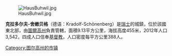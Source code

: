 {{expand|time=2013-07-18T01:28:08+00:00}}
{{unreferenced|time=2013-07-18T01:28:08+00:00}}
[[Image:HausBuhwil.jpg|right]]

'''克拉多尔夫-舍嫩贝格'''（德语：Kradolf-Schönenberg）是[[瑞士|瑞士]]的城鎮，位於該國東北部，由[[圖爾高州|圖爾高州]]負責管轄，面積9.13平方公里，海拔高度455米，2012年人口3,542，四成人口信奉[[基督教|基督教]]，人口密度每平方公里388人。

{{Switzerland-geo-stub}}
[[Category:图尔高州的市镇|Category:图尔高州的市镇]]